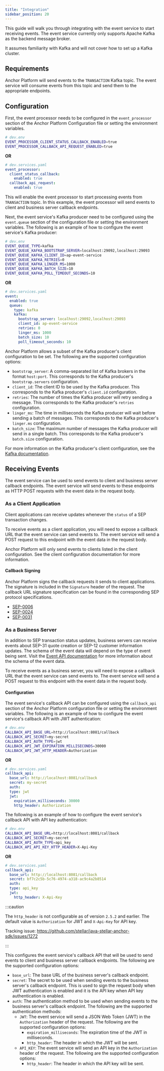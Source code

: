 ```yaml
---
title: "Integration"
sidebar_position: 20
---
```


This guide will walk you through integrating with the event service to start receiving events. The event service currently only supports Apache Kafka as the backend message broker.

It assumes familiarity with Kafka and will not cover how to set up a Kafka cluster.

## Requirements

Anchor Platform will send events to the `TRANSACTION` Kafka topic. The event service will consume events from this topic and send them to the appropriate endpoints.

## Configuration

First, the event processor needs to be configured in the `event_processor` section of the Anchor Platform Configuration file or setting the environment variables.

<CodeExample>

```bash
# dev.env
EVENT_PROCESSOR_CLIENT_STATUS_CALLBACK_ENABLED=true
EVENT_PROCESSOR_CALLBACK_API_REQUEST_ENABLED=true
```

</CodeExample>

**OR**

<CodeExample>

```yaml
# dev.services.yaml
event_processor:
  client_status_callback:
    enabled: true
  callback_api_request:
    enabled: true
```

</CodeExample>

This will enable the event processor to start processing events from `TRANSACTION` topic. In this example, the event processor will send events to client and business server callback endpoints.

Next, the event service's Kafka producer need to be configured using the `event.queue` section of the configuration file or setting the environment variables. The following is an example of how to configure the event service's Kafka producer:

<CodeExample>

```bash
# dev.env
EVENT_QUEUE_TYPE=kafka
EVENT_QUEUE_KAFKA_BOOTSTRAP_SERVER=localhost:29092,localhost:29093
EVENT_QUEUE_KAFKA_CLIENT_ID=ap-event-service
EVENT_QUEUE_KAFKA_RETRIES=0
EVENT_QUEUE_KAFKA_LINGER_MS=1000
EVENT_QUEUE_KAFKA_BATCH_SIZE=10
EVENT_QUEUE_KAFKA_POLL_TIMEOUT_SECONDS=10
```

</CodeExample>

**OR**

<CodeExample>

```yaml
# dev.services.yaml
event:
  enabled: true
  queue:
    type: kafka
    kafka:
      bootstrap_server: localhost:29092,localhost:29093
      client_id: ap-event-service
      retries: 0
      linger_ms: 1000
      batch_size: 10
      poll_timeout_seconds: 10
```

</CodeExample>

Anchor Platform allows a subset of the Kafka producer's client configuration to be set. The following are the supported configuration options:

- `bootstrap_server`: A comma-separated list of Kafka brokers in the format `host:port`. This corresponds to the Kafka producer's `bootstrap.servers` configuration.
- `client_id`: The client ID to be used by the Kafka producer. This corresponds to the Kafka producer's `client.id` configuration.
- `retries`: The number of times the Kafka producer will retry sending a message. This corresponds to the Kafka producer's `retries` configuration.
- `linger_ms`: The time in milliseconds the Kafka producer will wait before sending a batch of messages. This corresponds to the Kafka producer's `linger.ms` configuration.
- `batch_size`: The maximum number of messages the Kafka producer will send in a single batch. This corresponds to the Kafka producer's `batch.size` configuration.

For more information on the Kafka producer's client configuration, see the [Kafka documentation](https://kafka.apache.org/documentation/#producerconfigs).

## Receiving Events

The event service can be used to send events to client and business server callback endpoints. The event service will send events to these endpoints as HTTP POST requests with the event data in the request body.

### As a Client Application

Client applications can receive updates whenever the `status` of a SEP transaction changes.

To receive events as a client application, you will need to expose a callback URL that the event service can send events to. The event service will send a POST request to this endpoint with the event data in the request body.

Anchor Platform will only send events to clients listed in the client configuration. See the client configuration documentation for more information.

#### Callback Signing

Anchor Platform signs the callback requests it sends to client applications. The signature is included in the `Signature` header of the request. The callback URL signature specification can be found in the corresponding SEP protocol specifications.

- [SEP-0006](https://github.com/stellar/stellar-protocol/blob/master/ecosystem/sep-0006.md#url-callback-signature)
- [SEP-0024](https://github.com/stellar/stellar-protocol/blob/master/ecosystem/sep-0024.md#url-callback-signature)
- [SEP-0031](https://github.com/stellar/stellar-protocol/blob/master/ecosystem/sep-0031.md#url-callback-signature)

### As a Business Server

In addition to SEP transaction status updates, business servers can receive events about SEP-31 quote creation or SEP-12 customer information updates. The schema of the event data will depend on the type of event being sent. Visit the [Event API documentation](../../callbacks/post-event) for more information about the schema of the event data.

To receive events as a business server, you will need to expose a callback URL that the event service can send events to. The event service will send a POST request to this endpoint with the event data in the request body.

#### Configuration

The event service's callback API can be configured using the `callback_api` section of the Anchor Platform configuration file or setting the environment variables. The following is an example of how to configure the event service's callback API with JWT authentication:

<CodeExample>

```bash
# dev.env
CALLBACK_API_BASE_URL=http://localhost:8081/callback
CALLBACK_API_SECRET=my-secret
CALLBACK_API_AUTH_TYPE=jwt
CALLBACK_API_JWT_EXPIRATION_MILLISECONDS=30000
CALLBACK_API_JWT_HTTP_HEADER=Authorization
```

</CodeExample>

**OR**

<CodeExample>

```yaml
# dev.services.yaml
callback_api:
  base_url: http://localhost:8081/callback
  secret: my-secret
  auth:
  type: jwt
  jwt:
    expiration_milliseconds: 30000
    http_header: Authorization
```

</CodeExample>

The following is an example of how to configure the event service's callback API with API key authentication:

<CodeExample>

```bash
# dev.env
CALLBACK_API_BASE_URL=http://localhost:8081/callback
CALLBACK_API_SECRET=my-secret
CALLBACK_API_AUTH_TYPE=api_key
CALLBACK_API_API_KEY_HTTP_HEADER=X-Api-Key
```

</CodeExample>

**OR**

<CodeExample>

```yaml
# dev.services.yaml
callback_api:
  base_url: http://localhost:8081/callback
  secret: bf7c2c5b-5c76-4974-a318-ac9c4a2b8514
  auth:
  type: api_key
  jwt:
    http_header: X-Api-Key
```

:::caution

The `http_header` is not configurable as of version `2.5.2` and earlier. The default value is `Authorization` for JWT and `X-Api-Key` for API key.

Tracking issue: https://github.com/stellar/java-stellar-anchor-sdk/issues/1272

:::

</CodeExample>

This configures the event service's callback API that will be used to send events to client and business server callback endpoints. The following are the supported configuration options:

- `base_url`: The base URL of the business server's callback endpoint.
- `secret`: The secret to be used when sending events to the business server's callback endpoint. This is used to sign the request body when JWT authentication is enabled and it is the API key when API key authentication is enabled.
- `auth`: The authentication method to be used when sending events to the business server's callback endpoint. The following are the supported authentication methods:
  - `JWT`: The event service will send a JSON Web Token (JWT) in the `Authorization` header of the request. The following are the supported configuration options:
    - `expiration_milliseconds`: The expiration time of the JWT in milliseconds.
    - `http_header`: The header in which the JWT will be sent.
  - `API_KEY`: The event service will send an API key in the `Authorization` header of the request. The following are the supported configuration options:
    - `http_header`: The header in which the API key will be sent.
